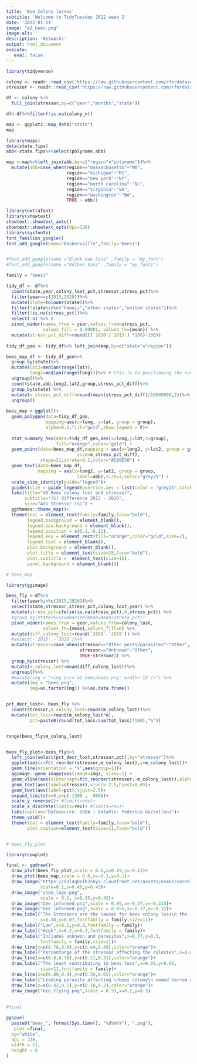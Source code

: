 ```yaml
---
title: 'Bee Colony losses'
subtitle: 'Welcome to TidyTuesday 2022 week 2'
date: '2022-01-11'
image: "w2_bees.png"
image-alt: ''
description: 'Networks'
output: html_document
execute: 
   eval: false
---
```



```r
library(tidyverse)
```


```r
colony <- readr::read_csv('https://raw.githubusercontent.com/rfordatascience/tidytuesday/master/data/2022/2022-01-11/colony.csv')
stressor <- readr::read_csv('https://raw.githubusercontent.com/rfordatascience/tidytuesday/master/data/2022/2022-01-11/stressor.csv')

```

```r
df <- colony %>%
  full_join(stressor,by=c("year","months","state"))

df<-df%>%filter(!is.na(colony_n))
```


```r
map <- ggplot2::map_data("state")
map

library(maps)
data(state.fips)
abb<-state.fips%>%select(polyname,abb)

map <-map%>%left_join(abb,by=c("region"="polyname"))%>%
  mutate(abb=case_when(region=="massachusetts"~"MA",
                       region=="michigan"~"MI",
                       region=="new york"~"NY",
                       region=="north carolina"~"NC",
                       region=="virginia"~"VA",
                       region=="washington"~"WA",
                       TRUE ~ abb))
```


```r
library(extrafont)
library(showtext)
showtext::showtext_auto()
showtext::showtext_opts(dpi=320)
library(sysfonts)
font_families_google()
font_add_google(name="Baskervville",family="bees1")


#font_add_google(name ="Black Han Sans" ,family = "my_font")
#font_add_google(name ="Odibee Sans" ,family = "my_font1")

family = "bees1"

```


```r
tidy_df <- df%>% 
  count(state,year,colony_lost_pct,stressor,stress_pct)%>%
  filter(year==c(2015,2020))%>%
  mutate(state=tolower(state))%>%
  filter(!state%in%c("hawaii","other states","united states"))%>%
  filter(!is.na(stress_pct))%>%
  select(-n) %>% # 
  pivot_wider(names_from = year,values_from=stress_pct,
              values_fill = 0.00001, values_fn={mean}) %>%
  mutate(stress_pct_diff=round(((`2020`/`2015`) *100)-100))
  
tidy_df_geo <- tidy_df%>% left_join(map,by=c("state"="region"))
```  
  
```r
bees_map_df <- tidy_df_geo%>%
  group_by(state)%>%
  mutate(lat2=median(range(lat)),
         long2=median(range(long)))%>% # this is to positioning the numbers 
  ungroup()%>%
  count(state,abb,long2,lat2,group,stress_pct_diff)%>%
  group_by(state) %>%
  mutate(m_stress_pct_diff=round(mean(stress_pct_diff)/10000000,2))%>%
  ungroup()
 
bees_map <-ggplot()+
  geom_polygon(data=tidy_df_geo,
               mapping=aes(x=long, y=lat, group = group),
               alpha=0.2,fill="gold",show.legend = F)+
    
  stat_summary_hex(data=tidy_df_geo,aes(x=long,y=lat,z=group),
                   fill="orange",color="gold") +
  geom_point(data=bees_map_df,mapping = aes(x=long2, y=lat2, group = group,
                           size=m_stress_pct_diff),
             shape=21,stroke=0.1,color="#299E50") +
  geom_text(data=bees_map_df,
            mapping = aes(x=long2, y=lat2, group = group,
                           label=abb),size=3,color="grey25") +
  scale_size_identity(guide="legend")+
  guides(size = guide_legend(override.aes = list(color = "grey25",stroke=1)))+
  labs(title="US Bees colony lost and stressor",
       subtitle="(%) difference 2015 - 2020",
       size="AVG Stressor (%)") +
  ggthemes::theme_map()+
  theme(text = element_text(family=family,face="bold"),
        legend.background = element_blank(),
        legend.box.background = element_blank(),
        legend.position = c(0.1,-0.15),
        legend.key = element_rect(fill="orange",color="gold",size=2),
        legend.text = element_blank(),
        plot.background = element_blank(),
        plot.title = element_text(size=25,face="bold"),
        plot.subtitle =  element_text(size=15),
        panel.background = element_blank())

# bees_map
```
  
  
  
```r
library(ggimage)

bees_fly <-df%>%
  filter(year%in%c(2015,2020))%>%
  select(state,stressor,stress_pct,colony_lost,year) %>% 
  mutate(stress_pct=ifelse(is.na(stress_pct),0,stress_pct)) %>% 
  #group_by(state)%>%summarize(mean=mean(stress_pct))
  pivot_wider(names_from = year,values_from=colony_lost,
              values_fn={mean},values_fill=0) %>%
  mutate(diff_colony_lost=round(`2020`-`2015`)) %>%
  #select(-`2015`,-`2020`)%>%
  mutate(stressor=case_when(stressor=="Other pests/parasites"~"Other",
                            stressor=="Unknown"~"Other",
                            TRUE~stressor)) %>%
  group_by(stressor) %>%
  mutate(m_colony_lost=mean(diff_colony_lost))%>%
  ungroup()%>%
  #mutate(img = "<img src='w2_bees/bees.png' width='12'/>") %>%
  mutate(img = "bees.png",
         img=as.factor(img)) %>%as.data.frame()


pct_decr_lost<- bees_fly %>%
  count(stressor,m_colony_lost=round(m_colony_lost))%>%
  mutate(tot_loss=round(m_colony_lost*n),
         pct=paste0(round(tot_loss/sum(tot_loss)*100),"%"))


range(bees_fly$m_colony_lost)


bees_fly_plot<-bees_fly%>%
  left_join(select(pct_decr_lost,stressor,pct),by="stressor")%>%
  ggplot(aes(x=fct_reorder(stressor,m_colony_lost),y=m_colony_lost))+
  geom_line(orientation = "x",aes(group=1))+
  ggimage::geom_image(aes(image=img), size=.1) +
  geom_vline(aes(xintercept=fct_reorder(stressor,-m_colony_lost)),alpha=0.2,color="gold")+
  geom_text(aes(label=stressor),vjust=-2.5,hjust=0.65)+
  geom_text(aes(label=pct),vjust=2.5)+
  expand_limits(x=0,y=c(-1300 , -900))+
  scale_y_reverse()+ #limits=rev)+
  scale_x_discrete(limits=rev)+ #limits=rev)+
  labs(caption="Datasource: USDA | DataViz: Federica Gazzelloni")+
  theme_void()+
  theme(text = element_text(family=family,face="bold"),
        plot.caption=element_text(size=11,face="bold"))


# bees_fly_plot
```


```r
library(cowplot)

final <- ggdraw()+
  draw_plot(bees_fly_plot,scale = 0.6,x=0.19,y=-0.13)+
  draw_plot(bees_map,scale = 0.8,x=-0.1,y=0.1)+
  draw_image("https://d3l4q0oih2c6yv.cloudfront.net/assets/esmis/cornell_seal_simple_b31b1b-54caf4668562db6b35fe259a44a4f9dc5db28a966230652ae2b175edcb9d56f0.svg",
             scale=0.1,x=0.45,y=0.43)+
  draw_image("usda_logo.png",
             scale = 0.1, x=0.35,y=0.43)+
  draw_image("bee_informed.png",scale = 0.09,x=-0.37,y=-0.315)+
  draw_image("bee_informed.png",scale = 0.055,x=-0.37,y=-0.12)+
  draw_label("The Stressors are the causes for bees colony loss\n the (%) difference 2015-2020 shows some states are more affected then othes by\n stressors.",
             x=0.38,y=0.07,fontfamily = family,size=11)+
  draw_label("Low",x=0.2,y=0.3,fontfamily = family)+
  draw_label("High",x=0.2,y=0.2,fontfamily = family)+
  draw_label("Includes unknwon and parasites",x=0.77,y=0.5,
             fontfamily = family,size=11)+
  draw_line(x=c(0.78,0.8),y=c(0.44,0.49),color="orange")+
  draw_label("Percentange of the stressor affecting the colonies",x=0.8,y=0.2,fontfamily = family,size=10)+
  draw_line(x=c(0.8,0.78),y=c(0.21,0.31),color="orange")+
  draw_label("The least contributing to bees loss",x=0.85,y=0.66,
             size=11,fontfamily = family)+
  draw_line(x=c(0.89,0.9),y=c(0.56,0.65),color="orange")+
  draw_label("Leading parasite affecting \nbees colony\n named Varroa destructor",x=0.38,y=0.2,size=11,fontfamily = family)+
  draw_line(x=c(0.42,0.5),y=c(0.18,0.2),color="orange")+
  draw_image("bee_flying.png",scale = 0.55,x=0.2,y=0.3)
    
    
#final
```


```r
ggsave(
  paste0("bees_", format(Sys.time(), "%d%m%Y"), ".png"),
   plot =final,
  bg="white",
  dpi = 320,
  width = 11,
  height = 6
)
```
